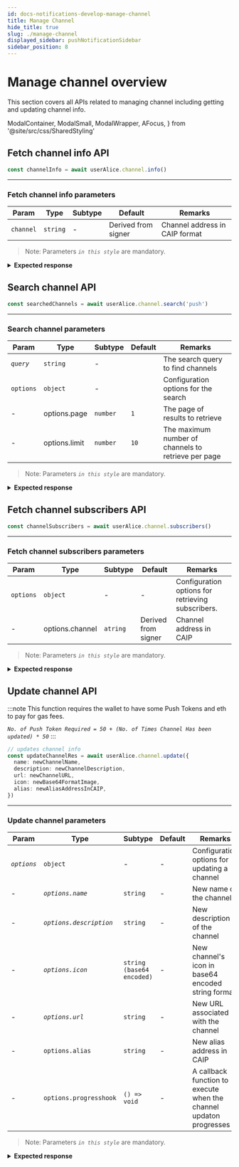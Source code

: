 ```yaml
---
id: docs-notifications-develop-manage-channel
title: Manage Channel
hide_title: true
slug: ./manage-channel
displayed_sidebar: pushNotificationSidebar
sidebar_position: 8
---
```


# Manage channel overview

This section covers all APIs related to managing channel including getting and updating channel info.

<head>
  <title>Manage Channel | Push Notification | Push Documentation</title>
</head>

  ModalContainer,
  ModalSmall,
  ModalWrapper,
  AFocus,
} from '@site/src/css/SharedStyling'

## Fetch channel info API

<Tabs className="codetabs" groupId="code-examples">
  <TabItem value="js" attributes={{className: "codetab js"}} default>

```typescript
const channelInfo = await userAlice.channel.info()
```

  </TabItem>
</Tabs>

---

### Fetch channel info parameters

| Param     | Type     | Subtype | Default             | Remarks                        |
| --------- | -------- | ------- | ------------------- | ------------------------------ |
| `channel` | `string` | -       | Derived from signer | Channel address in CAIP format |

> Note: Parameters _`in this style`_ are mandatory.

<details>
  <summary><b>Expected response</b></summary>

```typescript
{
  id: 23,
  channel: '0xD8634C39BBFd4033c0d3289C4515275102423681',
  ipfshash: 'QmVaY4HQaorrMhKo1sHk7FM1B8Xi1JnT3DvJbG9Xv7VeLZ',
  name: 'Updated Name',
  info: 'Testing new description',
  url: 'https://google.com',
  icon: 'https://gateway.ipfs.io/ipfs/bafybeib76bmkscu6efwawi2tkltdgthwrpny2ok7lur7nltffgydiq7ruy/QmVaY4HQaorrMhKo1sHk7FM1B8Xi1JnT3DvJbG9Xv7VeLZ',
  processed: 1,
  attempts: 0,
  alias_address: 'NULL',
  alias_blockchain_id: 'NULL',
  is_alias_verified: 1,
  blocked: 0,
  alias_verification_event: '{"aliasAddress": "eip155:420:0xD8634C39BBFd4033c0d3289C4515275102423681", "aliasBlockchainId": "420"}',
  activation_status: 1,
  verified_status: 0,
  subgraph_details: null,
  counter: null,
  timestamp: '2023-10-04T11:53:09.000Z',
  subgraph_attempts: 0,
  channel_settings: '[]',
  subscriber_count: 0
}
```

</details>

## Search channel API

<Tabs className="codetabs" groupId="code-examples">
  <TabItem value="js" attributes={{className: "codetab js"}} default>

```typescript
const searchedChannels = await userAlice.channel.search('push')
```

  </TabItem>
</Tabs>

---

### Search channel parameters

| Param     | Type          | Subtype  | Default | Remarks                                             |
| --------- | ------------- | -------- | ------- | --------------------------------------------------- |
| _`query`_ | `string`      | -        |         | The search query to find channels                   |
| `options` | `object`      | -        |         | Configuration options for the search                |
| -         | options.page  | `number` | `1`     | The page of results to retrieve                     |
| -         | options.limit | `number` | `10`    | The maximum number of channels to retrieve per page |

> Note: Parameters _`in this style`_ are mandatory.

<details>
  <summary><b>Expected response</b></summary>

```typescript
;[
  {
    id: 2,
    channel: '0x74415Bc4C4Bf4Baecc2DD372426F0a1D016Fa924',
    ipfshash: 'QmSbRT16JVF922yAB26YxWFD6DmGsnSHm8VBrGUQnXTS74',
    name: 'Ethereum Push Notification Service',
    info: 'The channel provides useful information, notifications, etc to all the users of the EPNS platform. While not recommended, you can unsubcribe if you want to.',
    url: 'https://epns.io/',
    icon: 'https://gateway.ipfs.io/ipfs/bafybeihwgapkthxi6udojr7soqetk5xx22bdy56uupivcwkriaiqzwlyiu/QmSbRT16JVF922yAB26YxWFD6DmGsnSHm8VBrGUQnXTS74',
    processed: 1,
    attempts: 0,
    alias_address: 'NULL',
    alias_blockchain_id: 'NULL',
    is_alias_verified: 0,
    blocked: 0,
    alias_verification_event: null,
    activation_status: 1,
    verified_status: 0,
    subgraph_details: null,
    counter: null,
    timestamp: '2022-12-12T05:17:02.000Z',
    subgraph_attempts: 0,
    channel_settings: null,
    subscriber_count: 11,
  },
  {
    id: 96,
    channel: '0x18C0Ab0809589c423Ac9eb42897258757b6b3d3d',
    ipfshash: 'QmYo8ABBk3tj3g6FRiLkoJNFRedm7JVk6iiVWTRdeEmRmy',
    name: 'test with push',
    info: 'test with push',
    url: 'https://push.org',
    icon: 'https://gateway.ipfs.io/ipfs/bafybeicsksoatvksk4xazftcehg6sodevkgzkzuuvoz3htzt7ejskbdu2y/QmYo8ABBk3tj3g6FRiLkoJNFRedm7JVk6iiVWTRdeEmRmy',
    processed: 1,
    attempts: 0,
    alias_address: 'NULL',
    alias_blockchain_id: 'NULL',
    is_alias_verified: 0,
    blocked: 0,
    alias_verification_event: null,
    activation_status: 1,
    verified_status: 0,
    subgraph_details: null,
    counter: null,
    timestamp: '2023-01-10T04:42:26.000Z',
    subgraph_attempts: 0,
    channel_settings: null,
    subscriber_count: 0,
  },
]
```

</details>

## Fetch channel subscribers API

<Tabs className="codetabs" groupId="code-examples">
  <TabItem value="js" attributes={{className: "codetab js"}} default>

```typescript
const channelSubscribers = await userAlice.channel.subscribers()
```

  </TabItem>
</Tabs>

---

### Fetch channel subscribers parameters

| Param     | Type            | Subtype  | Default             | Remarks                                           |
| --------- | --------------- | -------- | ------------------- | ------------------------------------------------- |
| `options` | `object`        | -        | -                   | Configuration options for retrieving subscribers. |
| -         | options.channel | `atring` | Derived from signer | Channel address in CAIP                           |

> Note: Parameters _`in this style`_ are mandatory.

<details>
  <summary><b>Expected response</b></summary>

```typescript
// PushAPI.channels.getSubscribers | Response - 200 OK
{
    "itemcount": 10,
    "subscribers": [
        "0x1d4f52775344f9a32093af0ccd03a4fb6dac8e30",
        "0x28d615edd8404f8ca1e0271a0b5a48171589921a",
        "0x4352639b99689069f9b0b847eee349c3c1b0706c",
        "0x50029e62540537045bcfd3d320483865344edb33",
        "0x5ac9e6205eaca2bbba6ef716fd9aabd76326eeee",
        "0x778d3206374f8ac265728e18e3fe2ae6b93e4ce4",
        "0xa44f2994750cf774eab05751d90ade4dedabe7fe",
        "0xbcfb7da1dcf40e8cfb331683bb7d6f4eba091b08",
        "0xcf5dbf241fc65a5af56c95101ac4e9ec2c57d941",
        "0xd8634c39bbfd4033c0d3289c4515275102423681"
    ]
}
```

</details>

## Update channel API

:::note
This function requires the wallet to have some Push Tokens and eth to pay for gas fees.

_`No. of Push Token Required = 50 + (No. of Times Channel Has been updated) * 50`_
:::

<Tabs className="codetabs" groupId="code-examples">
  <TabItem value="js" attributes={{className: "codetab js"}} default>

```typescript
// updates channel info
const updateChannelRes = await userAlice.channel.update({
  name: newChannelName,
  description: newChannelDescription,
  url: newChannelURL,
  icon: newBase64FormatImage,
  alias: newAliasAddressInCAIP,
})
```

  </TabItem>
</Tabs>

---

### Update channel parameters

| Param       | Type                    | Subtype                   | Default | Remarks                                                            |
| ----------- | ----------------------- | ------------------------- | ------- | ------------------------------------------------------------------ |
| _`options`_ | `object`                | -                         | -       | Configuration options for updating a channel                       |
| -           | _`options.name`_        | `string`                  | -       | New name of the channel                                            |
| -           | _`options.description`_ | `string`                  | -       | New description of the channel                                     |
| -           | _`options.icon`_        | `string (base64 encoded)` | -       | New channel's icon in base64 encoded string format                 |
| -           | _`options.url`_         | `string`                  | -       | New URL associated with the channel                                |
| -           | `options.alias`         | `string`                  | -       | New alias address in CAIP                                          |
| -           | `options.progresshook`  | `() => void`              | -       | A callback function to execute when the channel updaton progresses |

> Note: Parameters _`in this style`_ are mandatory.

<details>
  <summary><b>Expected response</b></summary>

```typescript
{
  transactionHash: '0xf5056d382f209b5a7bcbf08d69c80dd13079467ba38413da8ca065a45f901a32'
}
```

</details>
